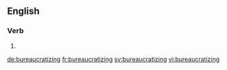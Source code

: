 
==English==

===Verb===
{{head|en}}

# {{present participle of|bureaucratize}}

[[de:bureaucratizing]]
[[fr:bureaucratizing]]
[[sv:bureaucratizing]]
[[vi:bureaucratizing]]